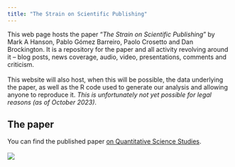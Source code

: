 ```yaml
---
title: "The Strain on Scientific Publishing"
---
```


This web page hosts the paper "*The Strain on Scientific Publishing*" by Mark A Hanson, Pablo Gómez Barreiro, Paolo Crosetto and Dan Brockington. It is a repository for the paper and all activity revolving around it -- blog posts, news coverage, audio, video, presentations, comments and criticism.\
\
This website will also host, when this will be possible, the data underlying the paper, as well as the R code used to generate our analysis and allowing anyone to reproduce it. *This is unfortunately not yet possible for legal reasons (as of October 2023)*.

## The paper

You can find the published paper [on Quantitative Science Studies](https://direct.mit.edu/qss/article/doi/10.1162/qss_a_00327/124269/The-strain-on-scientific-publishing).\
\
[![](images/abstract_qss.JPG)](https://direct.mit.edu/qss/article/doi/10.1162/qss_a_00327/124269/The-strain-on-scientific-publishing)
